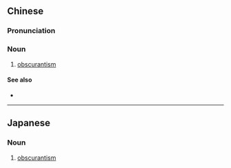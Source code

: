 {{also|蒙昧主义|矇昧主義}}
==Chinese==
{{zh-forms|s=蒙昧主义|type=22|t2=矇昧主義}}

===Pronunciation===
{{zh-pron
|m=méngmèizhǔyì
|c=mung4 mui6 zyu2 ji6
|cat=n
}}

===Noun===
{{zh-noun}}

# [[obscurantism]]

====See also====
* {{zh-l|愚民政策}}

----

==Japanese==
{{ja-kanjitab|蒙|昧|主|義}}

===Noun===
{{ja-noun|もうまいしゅぎ}}

# [[obscurantism]] {{gloss|deliberate obscurity or vagueness}}